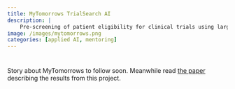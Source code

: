 ```yaml
---
title: MyTomorrows TrialSearch AI
description: |
    Pre-screening of patient eligibility for clinical trials using large language models.
image: /images/mytomorrows.png
categories: [applied AI, mentoring]
---
```


#

Story about MyTomorrows to follow soon. Meanwhile read [the paper](https://arxiv.org/pdf/2304.07396.pdf) describing the results from this project.
